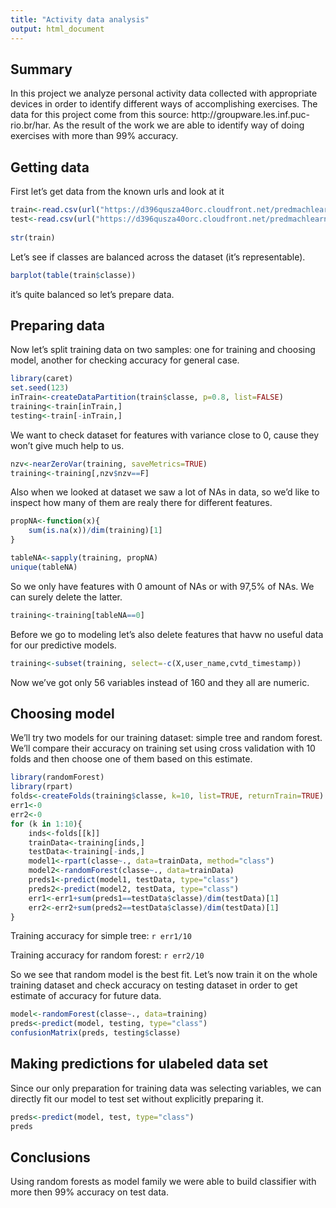 ```yaml
---
title: "Activity data analysis"
output: html_document
---
```

Summary
----------------------
In this project we analyze personal activity data collected with appropriate devices in order to identify different ways of accomplishing exercises. The data for this project come from this source: http://groupware.les.inf.puc-rio.br/har. As the result of the work we are able to identify way of doing exercises with more than 99% accuracy.

Getting data
----------------------------
First let's get data from the known urls and look at it

```r
train<-read.csv(url("https://d396qusza40orc.cloudfront.net/predmachlearn/pml-training.csv"))
test<-read.csv(url("https://d396qusza40orc.cloudfront.net/predmachlearn/pml-testing.csv"))
    
str(train)
```

Let's see if classes are balanced across the dataset (it's representable).
```r
barplot(table(train$classe))
```

it's quite balanced so let's prepare data.

Preparing data
--------------------------------------
Now let's split training data on two samples: one for training and choosing model, another for checking accuracy for general case.
```r
library(caret)
set.seed(123)
inTrain<-createDataPartition(train$classe, p=0.8, list=FALSE)
training<-train[inTrain,]
testing<-train[-inTrain,]
```
We want to check dataset for features with variance close to 0, cause they won't give much help to us.

```r
nzv<-nearZeroVar(training, saveMetrics=TRUE)
training<-training[,nzv$nzv==F]
```

Also when we looked at dataset we saw a lot of NAs in data, so we'd like to inspect how many of them are realy there for different features.

```r
propNA<-function(x){
    sum(is.na(x))/dim(training)[1]
}

tableNA<-sapply(training, propNA)
unique(tableNA)
```
So we only have features with 0 amount of NAs or with 97,5% of NAs. We can surely delete the latter.

```r
training<-training[tableNA==0]
```
Before we go to modeling let's also delete features that havw no useful data for our predictive models.
```r
training<-subset(training, select=-c(X,user_name,cvtd_timestamp))
```
Now we've got only 56 variables instead of 160 and they all are numeric.

Choosing model
---------------------------

We'll try two models for our training dataset: simple tree and random forest. We'll compare their accuracy on training set using cross validation with 10 folds and then choose one of them based on this estimate. 
```r
library(randomForest)
library(rpart)
folds<-createFolds(training$classe, k=10, list=TRUE, returnTrain=TRUE)
err1<-0
err2<-0
for (k in 1:10){
    inds<-folds[[k]]
    trainData<-training[inds,]
    testData<-training[-inds,]
    model1<-rpart(classe~., data=trainData, method="class")
    model2<-randomForest(classe~., data=trainData)
    preds1<-predict(model1, testData, type="class")
    preds2<-predict(model2, testData, type="class")
    err1<-err1+sum(preds1==testData$classe)/dim(testData)[1]
    err2<-err2+sum(preds2==testData$classe)/dim(testData)[1]
}
```

Training accuracy for simple tree: `r err1/10`

Training accuracy for random forest: `r err2/10`

So we see that random model is the best fit. Let's now train it on the whole training dataset and check accuracy on testing dataset in order to get estimate of accuracy for future data.
```r
model<-randomForest(classe~., data=training)
preds<-predict(model, testing, type="class")
confusionMatrix(preds, testing$classe)
```
Making predictions for ulabeled data set
-----------------------------------------
Since our only preparation for training data was selecting variables, we can directly fit our model to test set without explicitly preparing it.
```r
preds<-predict(model, test, type="class")
preds
```
Conclusions
-----------------------------
Using random forests as model family we were able to build classifier with more then 99% accuracy on test data.
